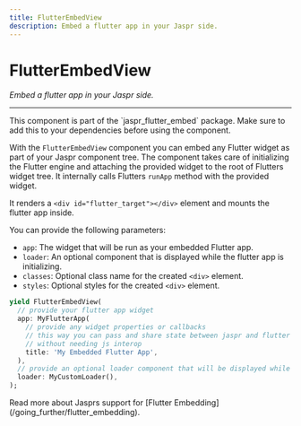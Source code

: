 ```yaml
---
title: FlutterEmbedView
description: Embed a flutter app in your Jaspr side.
---
```


# FlutterEmbedView
*Embed a flutter app in your Jaspr side.*

---

<Info>
This component is part of the `jaspr_flutter_embed` package. Make sure to add this to your dependencies
before using the component.
</Info>

With the `FlutterEmbedView` component you can embed any Flutter widget as part of your
Jaspr component tree. The component takes care of initializing the Flutter engine and attaching the provided widget
to the root of Flutters widget tree. It internally calls Flutters `runApp` method with the provided widget.

It renders a `<div id="flutter_target"></div>` element and mounts the flutter app inside.

You can provide the following parameters:

- `app`: The widget that will be run as your embedded Flutter app.
- `loader`: An optional component that is displayed while the flutter app is initializing.
- `classes`: Optional class name for the created `<div>` element.
- `styles`: Optional styles for the created `<div>` element.

```dart
yield FlutterEmbedView(
  // provide your flutter app widget
  app: MyFlutterApp(
    // provide any widget properties or callbacks
    // this way you can pass and share state between jaspr and flutter
    // without needing js interop
    title: 'My Embedded Flutter App',
  ),
  // provide an optional loader component that will be displayed while the flutter app loads
  loader: MyCustomLoader(),
);
```

<Info>
Read more about Jasprs support for [Flutter Embedding](/going_further/flutter_embedding).
<Info/>
